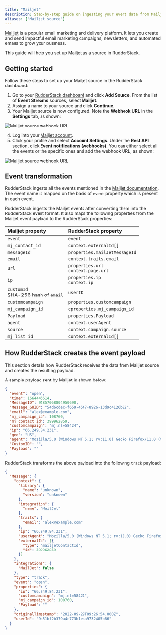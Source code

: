 ```yaml
---
title: "Mailjet"
description: Step-by-step guide on ingesting your event data from Mailjet into RudderStack.
aliases: ["Mailjet source"]
---
```


[Mailjet](https://www.mailjet.com/) is a popular email marketing and delivery platform. It lets you create and send impactful email marketing campaigns, newsletters, and automated emails to grow your business.

This guide will help you set up Mailjet as a source in RudderStack.

## Getting started

Follow these steps to set up your Mailjet source in the RudderStack dashboard:

1. Go to your [RudderStack dashboard](https://app.rudderstack.com/) and click **Add Source**. From the list of **Event Streams** sources, select **Mailjet**.
2. Assign a name to your source and click **Continue**.
3. Your Mailjet source is now configured. Note the **Webhook URL** in the **Settings** tab, as shown:

<img src="../../../assets/event-stream-sources/mailjet-src-settings.png" alt="Mailjet source webhook URL" />

4. Log into your [Mailjet account](https://app.mailjet.com/).
5. Click your profile and select **Account Settings**. Under the **Rest API** section, click **Event notifications (webhooks)**.
You can either select all the events or the specific ones and add the webhook URL, as shown:

<img src="../../../assets/event-stream-sources/mailjet-webhook.png" alt="Mailjet source webhook URL" />

## Event transformation

RudderStack ingests all the events mentioned in the [Mailjet documentation](https://dev.mailjet.com/email/guides/webhooks/#event-types). The event name is mapped on the basis of `event` property which is present in each event.

RudderStack ingests the Mailjet events after converting them into the RudderStack event format. It also maps the following properties from the Mailjet event payload to the RudderStack properties:

| Mailjet property  | RudderStack property| 
| :------------------ | :------------- |
| `event`  | `event`    | 
| `mj_contact_id`    | `context.externalId[]`        | 
| `messageId`       | `properties.mailJetMessageId`|
| `email` | `context.traits.email`        |
| `url`     | `properties.url` <br/> `context.page.url`  | 
| `ip`    | `properties.ip` <br/> `context.ip` | 
| `customId`  <br/> SHA-256 hash of `email`     | `userID`   |
| `customcampaign`  | `properties.customcampaign`    | 
| `mj_campaign_id`    | `cproperties.mj_campaign_id`        | 
| `Payload` | `properties.Payload`        |
| `agent`    | `context.userAgent`  | 
| `source`     | `context.campaign.source`   |
| `mj_list_id`     | `context.externalId[]`   |

## How RudderStack creates the event payload

This section details how RudderStack receives the data from Mailjet source and creates the resulting payload.

A sample payload sent by Mailjet is shown below:

```json
{
  "event": "open",
  "time": 1664443614,
  "MessageID": 94857068804950690,
  "Message_GUID": "54d6cdec-f659-4547-8926-13d9c4126b82",
  "email": "alex@example.com",
  "mj_campaign_id": 108760,
  "mj_contact_id": 399962859,
  "customcampaign": "mj.nl=58424",
  "ip": "66.249.84.231",
  "geo": "US",
  "agent": "Mozilla/5.0 (Windows NT 5.1; rv:11.0) Gecko Firefox/11.0 (via ggpht.com GoogleImageProxy)",
  "CustomID": "",
  "Payload": ""
}
```

RudderStack transforms the above payload into the following <Link to="/event-spec/standard-events/track/">`track`</Link> payload:

```json
{
  "Message": {
    "context": {
      "library": {
        "name": "unknown",
        "version": "unknown"
      },
      "integration": {
        "name": "MailJet"
      },
      "traits": {
        "email": "alex@example.com"
      },
      "ip": "66.249.84.231",
      "userAgent": "Mozilla/5.0 (Windows NT 5.1; rv:11.0) Gecko Firefox/11.0 (via ggpht.com GoogleImageProxy)",
      "externalId": [{
        "type": "mailjetContactId",
        "id": 399962859
      }]
    },
    "integrations": {
      "MailJet": false
    },
    "type": "track",
    "event": "open",
    "properties": {
      "ip": "66.249.84.231",
      "customcampaign": "mj.nl=58424",
      "mj_campaign_id": 108760,
      "Payload": ""
    },
    "originalTimestamp": "2022-09-29T09:26:54.000Z",
    "userId": "9c51bf2b379a4c773b1eaa9732405b86"
  }
}
```

